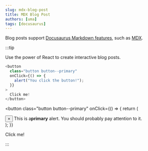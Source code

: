 ```yaml
---
slug: mdx-blog-post
title: MDX Blog Post
authors: [uma]
tags: [docusaurus]
---
```


Blog posts support [Docusaurus Markdown features](https://docusaurus.io/docs/markdown-features), such as [MDX](https://mdxjs.com/).

:::tip

Use the power of React to create interactive blog posts.

```js
<button
  class="button button--primary"
  onClick={() => {
    alert("You click the button!");
  }}
>
  Click me!
</button>
```

<button
  class="button button--primary"
  onClick={() => {
    return (
      <div class="alert alert--primary" role="alert">
        <button aria-label="Close" class="clean-btn close" type="button">
          <span aria-hidden="true">&times;</span>
        </button>
        This is a<strong>primary</strong>
        alert. You should probably pay attention to it.
      </div>
    );
  }}
>
  Click me!
</button>

:::
